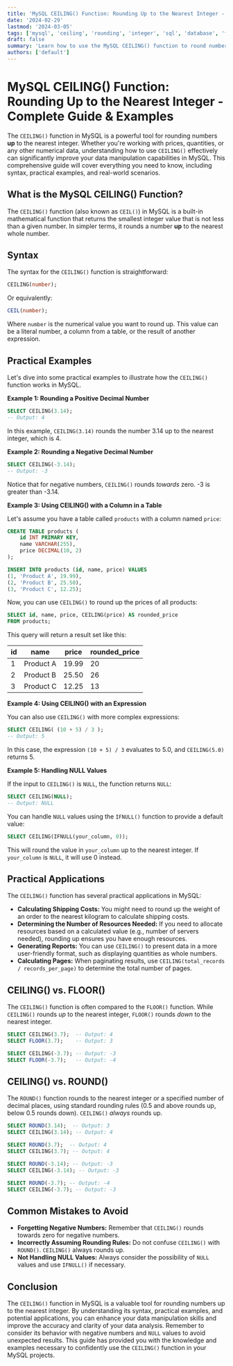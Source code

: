 ```yaml
---
title: 'MySQL CEILING() Function: Rounding Up to the Nearest Integer - Complete Guide & Examples'
date: '2024-02-29'
lastmod: '2024-03-05'
tags: ['mysql', 'ceiling', 'rounding', 'integer', 'sql', 'database', 'function', 'tutorial', 'examples']
draft: false
summary: 'Learn how to use the MySQL CEILING() function to round numbers up to the nearest integer. This comprehensive guide includes syntax, examples, and practical applications for data manipulation in MySQL.'
authors: ['default']
---
```


# MySQL CEILING() Function: Rounding Up to the Nearest Integer - Complete Guide & Examples

The `CEILING()` function in MySQL is a powerful tool for rounding numbers **up** to the nearest integer. Whether you're working with prices, quantities, or any other numerical data, understanding how to use `CEILING()` effectively can significantly improve your data manipulation capabilities in MySQL. This comprehensive guide will cover everything you need to know, including syntax, practical examples, and real-world scenarios.

## What is the MySQL CEILING() Function?

The `CEILING()` function (also known as `CEIL()`) in MySQL is a built-in mathematical function that returns the smallest integer value that is not less than a given number. In simpler terms, it rounds a number **up** to the nearest whole number.

## Syntax

The syntax for the `CEILING()` function is straightforward:

```sql
CEILING(number);
```

Or equivalently:

```sql
CEIL(number);
```

Where `number` is the numerical value you want to round up. This value can be a literal number, a column from a table, or the result of another expression.

## Practical Examples

Let's dive into some practical examples to illustrate how the `CEILING()` function works in MySQL.

**Example 1: Rounding a Positive Decimal Number**

```sql
SELECT CEILING(3.14);
-- Output: 4
```

In this example, `CEILING(3.14)` rounds the number 3.14 up to the nearest integer, which is 4.

**Example 2: Rounding a Negative Decimal Number**

```sql
SELECT CEILING(-3.14);
-- Output: -3
```

Notice that for negative numbers, `CEILING()` rounds *towards* zero. -3 is greater than -3.14.

**Example 3: Using CEILING() with a Column in a Table**

Let's assume you have a table called `products` with a column named `price`:

```sql
CREATE TABLE products (
    id INT PRIMARY KEY,
    name VARCHAR(255),
    price DECIMAL(10, 2)
);

INSERT INTO products (id, name, price) VALUES
(1, 'Product A', 19.99),
(2, 'Product B', 25.50),
(3, 'Product C', 12.25);
```

Now, you can use `CEILING()` to round up the prices of all products:

```sql
SELECT id, name, price, CEILING(price) AS rounded_price
FROM products;
```

This query will return a result set like this:

| id | name      | price | rounded_price |
|----|-----------|-------|---------------|
| 1  | Product A | 19.99 | 20            |
| 2  | Product B | 25.50 | 26            |
| 3  | Product C | 12.25 | 13            |

**Example 4: Using CEILING() with an Expression**

You can also use `CEILING()` with more complex expressions:

```sql
SELECT CEILING( (10 + 5) / 3 );
-- Output: 5
```

In this case, the expression `(10 + 5) / 3` evaluates to 5.0, and `CEILING(5.0)` returns 5.

**Example 5: Handling NULL Values**

If the input to `CEILING()` is `NULL`, the function returns `NULL`:

```sql
SELECT CEILING(NULL);
-- Output: NULL
```

You can handle `NULL` values using the `IFNULL()` function to provide a default value:

```sql
SELECT CEILING(IFNULL(your_column, 0));
```

This will round the value in `your_column` up to the nearest integer. If `your_column` is `NULL`, it will use 0 instead.

## Practical Applications

The `CEILING()` function has several practical applications in MySQL:

*   **Calculating Shipping Costs:**  You might need to round up the weight of an order to the nearest kilogram to calculate shipping costs.
*   **Determining the Number of Resources Needed:** If you need to allocate resources based on a calculated value (e.g., number of servers needed), rounding up ensures you have enough resources.
*   **Generating Reports:** You can use `CEILING()` to present data in a more user-friendly format, such as displaying quantities as whole numbers.
*   **Calculating Pages:**  When paginating results, use `CEILING(total_records / records_per_page)` to determine the total number of pages.

## CEILING() vs. FLOOR()

The `CEILING()` function is often compared to the `FLOOR()` function. While `CEILING()` rounds *up* to the nearest integer, `FLOOR()` rounds *down* to the nearest integer.

```sql
SELECT CEILING(3.7);  -- Output: 4
SELECT FLOOR(3.7);    -- Output: 3

SELECT CEILING(-3.7); -- Output: -3
SELECT FLOOR(-3.7);   -- Output: -4
```

## CEILING() vs. ROUND()

The `ROUND()` function rounds to the nearest integer or a specified number of decimal places, using standard rounding rules (0.5 and above rounds up, below 0.5 rounds down).  `CEILING()` *always* rounds up.

```sql
SELECT ROUND(3.14);  -- Output: 3
SELECT CEILING(3.14); -- Output: 4

SELECT ROUND(3.7);  -- Output: 4
SELECT CEILING(3.7); -- Output: 4

SELECT ROUND(-3.14); -- Output: -3
SELECT CEILING(-3.14); -- Output: -3

SELECT ROUND(-3.7); -- Output: -4
SELECT CEILING(-3.7); -- Output: -3
```

## Common Mistakes to Avoid

*   **Forgetting Negative Numbers:** Remember that `CEILING()` rounds towards zero for negative numbers.
*   **Incorrectly Assuming Rounding Rules:**  Do not confuse `CEILING()` with `ROUND()`. `CEILING()` always rounds up.
*   **Not Handling NULL Values:** Always consider the possibility of `NULL` values and use `IFNULL()` if necessary.

## Conclusion

The `CEILING()` function in MySQL is a valuable tool for rounding numbers up to the nearest integer. By understanding its syntax, practical examples, and potential applications, you can enhance your data manipulation skills and improve the accuracy and clarity of your data analysis. Remember to consider its behavior with negative numbers and `NULL` values to avoid unexpected results. This guide has provided you with the knowledge and examples necessary to confidently use the `CEILING()` function in your MySQL projects.